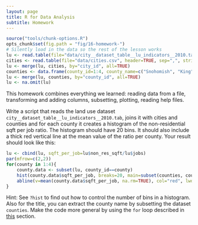```yaml
---
layout: page
title: R for Data Analysis
subtitle: Homework
---
```


```r
source("tools/chunk-options.R")
opts_chunk$set(fig.path = "fig/16-homework-")
# Silently load in the data so the rest of the lesson works
lu <- read.table(file="data/city__dataset_table__lu_indicators__2010.tab", header=TRUE, sep="\t")
cities <- read.table(file="data/cities.csv", header=TRUE, sep=",", stringsAsFactors=FALSE)
lu <- merge(lu, cities, by="city_id", all=TRUE)
counties <- data.frame(county_id=1:4, county_name=c("Snohomish", "King", "Kitsap", "Pierce"))
lu <- merge(lu, counties, by="county_id", all=TRUE)
lu <- na.omit(lu)
```

This homework combines everything we learned: reading data from a file, transforming and adding columns, subsetting, plotting, reading help files.

Write a script that reads the land use dataset `city__dataset_table__lu_indicators__2010.tab`, joins it with cities and counties and for each county it creates a histogram of the non-residential sqft per job ratio. The histogram should have 20 bins. It should also include a thick red vertical line at the mean value of the ratio per county. Your result should look like this:

```r
lu <- cbind(lu, sqft_per_job=lu$non_res_sqft/lu$jobs)
par(mfrow=c(2,2))
for(county in 1:4){
	county.data <- subset(lu, county_id==county)
	hist(county.data$sqft_per_job, breaks=20, main=subset(counties, county_id==county)$county_name, xlab="sqft per job")
	abline(v=mean(county.data$sqft_per_job, na.rm=TRUE), col="red", lwd=2)
}
```

Hint: See `?hist` to find out how to control the number of bins in a histogram. Also for the title, you can extract the county name by subsetting the dataset `counties`. Make the code more general by using the `for` loop described in [this](07-functions.html#control-flow) section.
